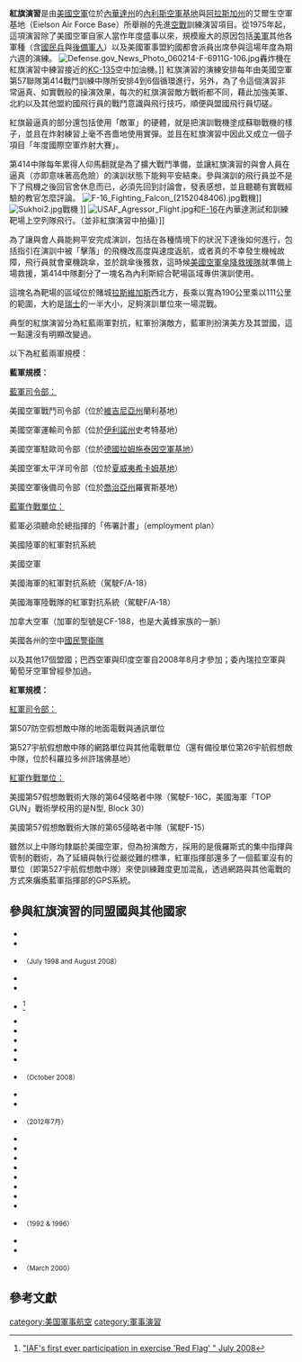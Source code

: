 {{Inappropriate tone |time=2008-12-18T08:36:06+00:00 }}<!-- 本调用由 {{subst:Inappropriate tone/auto}} 自动产生。 -->
{{Refimprove |time=2008-12-18T08:37:03+00:00 }}

'''紅旗演習'''是由[[美國空軍|美國空軍]]位於[[內華達州|內華達州]]的[[內利斯空軍基地|內利斯空軍基地]]與[[阿拉斯加州|阿拉斯加州]]的艾爾生空軍基地（Eielson Air Force Base）所舉辦的先進[[空戰|空戰]]訓練演習項目。從1975年起，這項演習除了美國空軍自家人當作年度盛事以來，規模龐大的原因包括[[美軍|美軍]]其他各軍種（含[[國民兵|國民兵]]與[[後備軍人|後備軍人]]）以及美國軍事盟約國都會派員出席參與這場年度為期六週的演練。
[[File:Defense.gov_News_Photo_060214-F-6911G-106.jpg|thumb]]轟炸機在紅旗演習中練習接近{{tsl|en|Washington Air National Guard|華盛頓州空中國民警衛隊}}的[[KC-135|KC-135]]空中加油機。]]
紅旗演習的演練安排每年由美國空軍第57聯隊第414戰鬥訓練中隊所安排4到6個循環進行，另外，為了令這個演習非常逼真、如實戰般的操演效果，每次的紅旗演習敵方戰術都不同，藉此加強美軍、北約以及其他盟約國飛行員的戰鬥意識與飛行技巧，順便與盟國飛行員切磋。

紅旗最逼真的部分還包括使用「敵軍」的硬體，就是把演訓戰機塗成蘇聯戰機的樣子，並且在炸射練習上毫不吝嗇地使用實彈。並且在紅旗演習中因此又成立一個子項目「年度國際空軍炸射大賽」。

第414中隊每年累得人仰馬翻就是為了擴大戰鬥準備，並讓紅旗演習的與會人員在逼真（亦即意味著高危險）的演訓狀態下能夠平安結束。參與演訓的飛行員並不是下了飛機之後回官舍休息而已，必須先回到討論會，發表感想，並且聽聽有實戰經驗的教官怎麼評論。
[[Image:F-16_Fighting_Falcon_(2152048406).jpg|right]]戰機]]
[[Image:Sukhoi2.jpg|thumb]]戰機 ]]
[[File:USAF_Agressor_Flight.jpg|thumb]]和[[F-16戰隼戰鬥機|F-16]]在內華達測試和訓練靶場上空列隊飛行。（並非紅旗演習中拍攝）]]

為了讓與會人員能夠平安完成演訓，包括在各種情境下的狀況下達後如何進行，包括指引在演訓中被「擊落」的飛機改高度與速度返航，或者真的不幸發生機械故障，飛行員就會棄機跳傘，並於跳傘後獲救，這時候[[美國空軍傘降救援隊|美國空軍傘降救援隊]]就準備上場救援，第414中隊劃分了一塊名為內利斯綜合靶場區域專供演訓使用。

這塊名為靶場的區域位於賭城[[拉斯維加斯|拉斯維加斯]]西北方，長乘以寬為190公里乘以111公里的範圍，大約是[[瑞士|瑞士]]的一半大小，足夠演訓單位來一場混戰。

典型的紅旗演習分為紅藍兩軍對抗，紅軍扮演敵方，藍軍則扮演美方及其盟國，這一點還沒有明顯改變過。

以下為紅藍兩軍規模：

'''藍軍規模：'''

<u>藍軍司令部：</u>

美國空軍戰鬥司令部（位於[[維吉尼亞州|維吉尼亞州]]蘭利基地）

美國空軍運輸司令部（位於[[伊利諾州|伊利諾州]]史考特基地）

美國空軍駐歐司令部（位於[[德國|德國]][[拉姆施泰因空軍基地|拉姆施泰因空軍基地]]）

美國空軍太平洋司令部（位於[[夏威夷|夏威夷]][[珍珠港-希卡姆聯合基地|希卡姆基地]]）

美國空軍後備司令部（位於[[喬治亞州|喬治亞州]]羅賓斯基地）

<u>藍軍作戰單位：</u>

藍軍必須聽命於總指揮的「佈署計畫」（employment plan）

美國陸軍的紅軍對抗系統

美國空軍

美國海軍的紅軍對抗系統（駕駛F/A-18）

美國海軍陸戰隊的紅軍對抗系統（駕駛F/A-18）

加拿大空軍（加軍的型號是CF-188，也是大黃蜂家族的一脈）

美國各州的空中[[國民警衛隊|國民警衛隊]]

以及其他17個盟國；巴西空軍與印度空軍自2008年8月才參加；委內瑞拉空軍與葡萄牙空軍曾經參加過。

'''紅軍規模：'''

<u>紅軍司令部：</u>

第507防空假想敵中隊的地面電戰與通訊單位

第527宇航假想敵中隊的網路單位與其他電戰單位（還有備役單位第26宇航假想敵中隊，位於科羅拉多州許瑞佛基地）

<u>紅軍作戰單位：</u>

美國第57假想敵戰術大隊的第64侵略者中隊（駕駛F-16C，美國海軍「TOP GUN」戰術學校用的是N型, Block 30）

美國第57假想敵戰術大隊的第65侵略者中隊（駕駛F-15）

雖然以上中隊均隸屬於美國空軍，但為扮演敵方，採用的是俄羅斯式的集中指揮與管制的戰術，為了延續與執行從嚴從難的標準，紅軍指揮部還多了一個藍軍沒有的單位（即第527宇航假想敵中隊）來使訓練難度更加混亂，透過網路與其他電戰的方式來癱瘓藍軍指揮部的GPS系統。

==參與紅旗演習的同盟國與其他國家==
{{Multicol|85%}}
*{{USA}}
*{{UK}}
*{{BRA}} <small>（July 1998 and August 2008）</small>
*{{DEN}}
*{{NOR}}
*{{IND}}<ref>[http://www.hindu.com/2008/07/07/stories/2008070755491200.htm "IAF's first ever participation in exercise 'Red Flag' " July 2008]</ref>
*{{KOR}}
*{{ISR}}
*{{ITA}}
*{{EGY}}
*{{GER}}
*{{GRE}} <small>（October 2008）</small>
*{{JPN}}
*{{CAN}}
{{Multicol-break}}
*{{COL}} <small>（2012年7月）</small>
*{{AUS}}
*{{NZL}}
*{{SIN}}
*{{ESP}}
*{{SWE}}
*{{TUR}}
*{{UAE}}
*{{KSA}}
*{{VEN}} <small>（1992 & 1996）</small>
*{{FRA}} 
*{{NLD}}
*{{POR}} <small>（March 2000）</small>

{{Multicol-end}}

== 參考文獻 ==
{{reflist}}

[[category:美国軍事航空|category:美国軍事航空]]
[[category:軍事演習|category:軍事演習]]